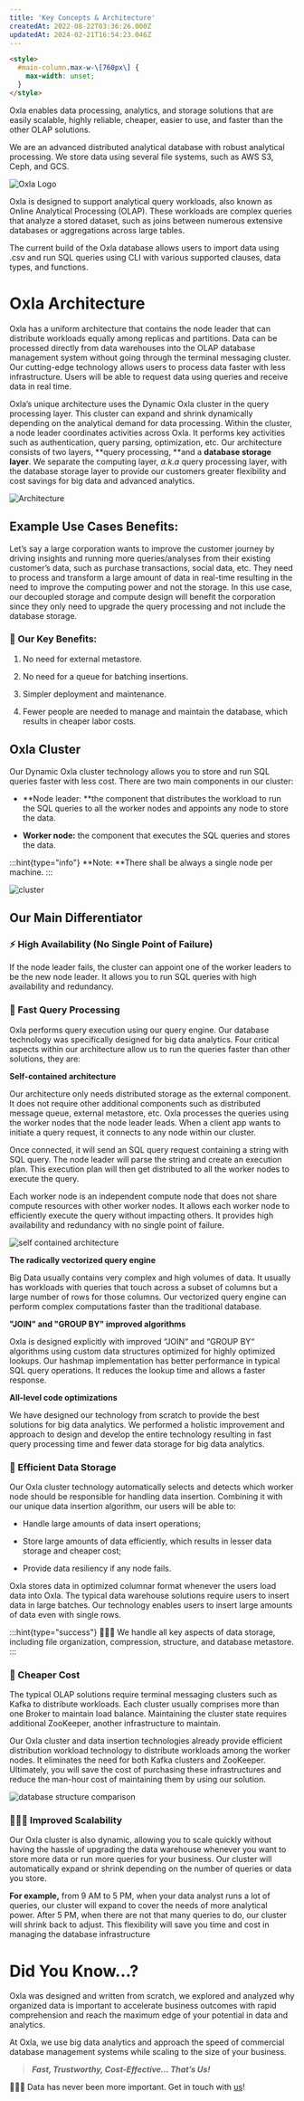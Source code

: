 ```yaml
---
title: 'Key Concepts & Architecture'
createdAt: 2022-08-22T03:36:26.000Z
updatedAt: 2024-02-21T16:54:23.046Z
---
```


```html
<style>
  #main-column.max-w-\[760px\] {
    max-width: unset;
  }
</style>
```

Oxla enables data processing, analytics, and storage solutions that are easily scalable, highly reliable, cheaper, easier to use, and faster than the other OLAP solutions.&#x20;

We are an advanced distributed analytical database with robust analytical processing. We store data using several file systems, such as AWS S3, Ceph, and GCS.&#x20;

![Oxla Logo](../../assets/Key%20Concepts%20&%20Architecture_oxlalogo.png)

Oxla is designed to support analytical query workloads, also known as Online Analytical Processing (OLAP). These workloads are complex queries that analyze a stored dataset, such as joins between numerous extensive databases or aggregations across large tables.

The current build of the Oxla database allows users to import data using .csv and run SQL queries using CLI with various supported clauses, data types, and functions.

# Oxla Architecture

Oxla has a uniform architecture that contains the node leader that can distribute workloads equally among replicas and partitions. Data can be processed directly from data warehouses into the OLAP database management system without going through the terminal messaging cluster. Our cutting-edge technology allows users to process data faster with less infrastructure. Users will be able to request data using queries and receive data in real time.&#x20;

Oxla’s unique architecture uses the Dynamic Oxla cluster in the query processing layer. This cluster can expand and shrink dynamically depending on the analytical demand for data processing. Within the cluster, a node leader coordinates activities across Oxla. It performs key activities such as authentication, query parsing, optimization, etc. Our architecture consists of two layers, **query processing, **and a **database storage layer**. We separate the computing layer, _a.k.a_ query processing layer, with the database storage layer to provide our customers greater flexibility and cost savings for big data and advanced analytics.

![Architecture](../../assets/Key%20Concepts%20&%20Architecture_architecture.png)

## Example Use Cases Benefits:

Let’s say a large corporation wants to improve the customer journey by driving insights and running more queries/analyses from their existing customer’s data, such as purchase transactions, social data, etc. They need to process and transform a large amount of data in real-time resulting in the need to improve the computing power and not the storage. In this use case, our decoupled storage and compute design will benefit the corporation since they only need to upgrade the query processing and not include the database storage. &#x20;

### 🔑 Our Key Benefits:

1.  No need for external metastore.

2.  No need for a queue for batching insertions.

3.  Simpler deployment and maintenance.

4.  Fewer people are needed to manage and maintain the database, which results in cheaper labor costs.

## Oxla Cluster

Our Dynamic Oxla cluster technology allows you to store and run SQL queries faster with less cost. There are two main components in our cluster:

- **Node leader: **the component that distributes the workload to run the SQL queries to all the worker nodes and appoints any node to store the data.

- **Worker node:** the component that executes the SQL queries and stores the data.

:::hint{type="info"}
**Note: **There shall be always a single node per machine.
:::

![cluster](../../assets/Key%20Concepts%20&%20Architecture_cluster.png)

## Our Main Differentiator

### ⚡️ High Availability (No Single Point of Failure)

If the node leader fails, the cluster can appoint one of the worker leaders to be the new node leader. It allows you to run SQL queries with high availability and redundancy.

### 💨 Fast Query Processing

Oxla performs query execution using our query engine. Our database technology was specifically designed for big data analytics. Four critical aspects within our architecture allow us to run the queries faster than other solutions, they are:

**Self-contained architecture**

Our architecture only needs distributed storage as the external component. It does not require other additional components such as distributed message queue, external metastore, etc. Oxla processes the queries using the worker nodes that the node leader leads. When a client app wants to initiate a query request, it connects to any node within our cluster.

Once connected, it will send an SQL query request containing a string with SQL query. The node leader will parse the string and create an execution plan. This execution plan will then get distributed to all the worker nodes to execute the query.&#x20;

Each worker node is an independent compute node that does not share compute resources with other worker nodes. It allows each worker node to efficiently execute the query without impacting others. It provides high availability and redundancy with no single point of failure.&#x20;

![self contained architecture](../../assets/Key%20Concepts%20&%20Architecture_self-contained-architecture.png)

**The radically vectorized query engine**

Big Data usually contains very complex and high volumes of data. It usually has workloads with queries that touch across a subset of columns but a large number of rows for those columns. Our vectorized query engine can perform complex computations faster than the traditional database.

**"JOIN" and "GROUP BY" improved algorithms**

Oxla is designed explicitly with improved “JOIN“ and “GROUP BY“ algorithms using custom data structures optimized for highly optimized lookups. Our hashmap implementation has better performance in typical SQL query operations. It reduces the lookup time and allows a faster response.

**All-level code optimizations**

We have designed our technology from scratch to provide the best solutions for big data analytics. We performed a holistic improvement and approach to design and develop the entire technology resulting in fast query processing time and fewer data storage for big data analytics.

### 🔋 Efficient Data Storage

Our Oxla cluster technology automatically selects and detects which worker node should be responsible for handling data insertion. Combining it with our unique data insertion algorithm, our users will be able to:

- Handle large amounts of data insert operations;

- Store large amounts of data efficiently, which results in lesser data storage and cheaper cost;

- Provide data resiliency if any node fails.

Oxla stores data in optimized columnar format whenever the users load data into Oxla. The typical data warehouse solutions require users to insert data in large batches. Our technology enables users to insert large amounts of data even with single rows.&#x20;

:::hint{type="success"}
👨🏻‍💻 We handle all key aspects of data storage, including file organization, compression, structure, and database metastore.&#x20;
:::

### 💸 Cheaper Cost

The typical OLAP solutions require terminal messaging clusters such as Kafka to distribute workloads. Each cluster usually comprises more than one Broker to maintain load balance. Maintaining the cluster state requires additional ZooKeeper, another infrastructure to maintain.&#x20;

Our Oxla cluster and data insertion technologies already provide efficient distribution workload technology to distribute workloads among the worker nodes. It eliminates the need for both Kafka clusters and ZooKeeper. Ultimately, you will save the cost of purchasing these infrastructures and reduce the man-hour cost of maintaining them by using our solution.

![database structure comparison](../../assets/Key%20Concepts%20&%20Architecture_database-structure-comparison.png)

### 👩🏻‍💻 Improved Scalability

Our Oxla cluster is also dynamic, allowing you to scale quickly without having the hassle of upgrading the data warehouse whenever you want to store more data or run more queries for your business. Our cluster will automatically expand or shrink depending on the number of queries or data you store.&#x20;

**For example,** from 9 AM to 5 PM, when your data analyst runs a lot of queries, our cluster will expand to cover the needs of more analytical power. After 5 PM, when there are not that many queries to do, our cluster will shrink back to adjust. This flexibility will save you time and cost in managing the database infrastructure

# **Did You Know…?**

Oxla was designed and written from scratch, we explored and analyzed why organized data is important to accelerate business outcomes with rapid comprehension and reach the maximum edge of your potential in data and analytics.&#x20;

At Oxla, we use big data analytics and approach the speed of commercial database management systems while scaling to the size of your business.

> **_Fast, Trustworthy, Cost-Effective… That’s Us!_**

🙋🏻‍♂️ Data has never been more important. Get in touch with [us](https://www.oxla.com/)!
